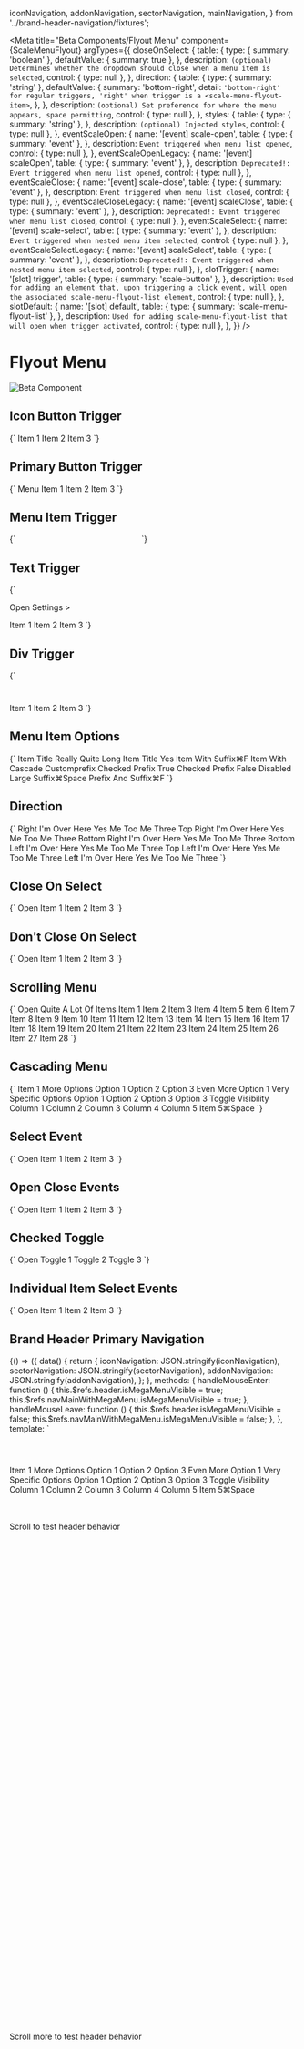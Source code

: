   iconNavigation,
  addonNavigation,
  sectorNavigation,
  mainNavigation,
} from '../brand-header-navigation/fixtures';


<Meta
  title="Beta Components/Flyout Menu"
  component={ScaleMenuFlyout}
  argTypes={{
    closeOnSelect: {
      table: {
        type: { summary: 'boolean' },
        defaultValue: { summary: true },
      },
      description: `(optional) Determines whether the dropdown should close when a menu item is selected`,
      control: { type: null },
    },
    direction: {
      table: {
        type: { summary: 'string' },
        defaultValue: {
          summary: 'bottom-right',
          detail: `'bottom-right' for regular triggers, 'right' when trigger is a <scale-menu-flyout-item>`,
        },
      },
      description: `(optional) Set preference for where the menu appears, space permitting`,
      control: { type: null },
    },
    styles: {
      table: {
        type: { summary: 'string' },
      },
      description: `(optional) Injected styles`,
      control: { type: null },
    },
    eventScaleOpen: {
      name: '[event] scale-open',
      table: {
        type: { summary: 'event' },
      },
      description: `Event triggered when menu list opened`,
      control: { type: null },
    },
    eventScaleOpenLegacy: {
      name: '[event] scaleOpen',
      table: {
        type: { summary: 'event' },
      },
      description: `Deprecated!: Event triggered when menu list opened`,
      control: { type: null },
    },
    eventScaleClose: {
      name: '[event] scale-close',
      table: {
        type: { summary: 'event' },
      },
      description: `Event triggered when menu list closed`,
      control: { type: null },
    },
    eventScaleCloseLegacy: {
      name: '[event] scaleClose',
      table: {
        type: { summary: 'event' },
      },
      description: `Deprecated!: Event triggered when menu list closed`,
      control: { type: null },
    },
    eventScaleSelect: {
      name: '[event] scale-select',
      table: {
        type: { summary: 'event' },
      },
      description: `Event triggered when nested menu item selected`,
      control: { type: null },
    },
    eventScaleSelectLegacy: {
      name: '[event] scaleSelect',
      table: {
        type: { summary: 'event' },
      },
      description: `Deprecated!: Event triggered when nested menu item selected`,
      control: { type: null },
    },
    slotTrigger: {
      name: '[slot] trigger',
      table: {
        type: { summary: 'scale-button' },
      },
      description: `Used for adding an element that, upon triggering a click event, will open the associated scale-menu-flyout-list element`,
      control: { type: null },
    },
    slotDefault: {
      name: '[slot] default',
      table: {
        type: { summary: 'scale-menu-flyout-list' },
      },
      description: `Used for adding scale-menu-flyout-list that will open when trigger activated`,
      control: { type: null },
    },
  }}
/>

<div
  style={{
    display: 'inline-flex',
    alignItems: 'center',
    justifyContent: 'space-between',
    width: '100%',
  }}
>
  <h1>Flyout Menu</h1>
  <img src="assets/beta.png" alt="Beta Component" />
</div>

<ArgsTable story="Icon Button Trigger" />

## Icon Button Trigger

<Canvas withSource="close">
  <Story name="Icon Button Trigger">
    {`<scale-menu-flyout>
    <scale-button slot="trigger" variant="secondary" icon-only>
        <scale-icon-service-settings accessibility-title="Open Flyout menu"></scale-icon-service-settings>
    </scale-button>
    <scale-menu-flyout-list>
        <scale-menu-flyout-item>Item 1</scale-menu-flyout-item>
        <scale-menu-flyout-item>Item 2</scale-menu-flyout-item>
        <scale-menu-flyout-item>Item 3</scale-menu-flyout-item>
    </scale-menu-flyout-list>
</scale-menu-flyout>`}
  </Story>
</Canvas>

## Primary Button Trigger

<Canvas withSource="close">
  <Story name="Primary Button Trigger">
    {`<scale-menu-flyout>
    <scale-button slot="trigger">
        Menu<scale-icon-navigation-collapse-down size="16"></scale-icon-navigation-collapse-down>
    </scale-button>
    <scale-menu-flyout-list>
        <scale-menu-flyout-item>Item 1</scale-menu-flyout-item>
        <scale-menu-flyout-item>Item 2</scale-menu-flyout-item>
        <scale-menu-flyout-item>Item 3</scale-menu-flyout-item>
    </scale-menu-flyout-list>
</scale-menu-flyout>`}
  </Story>
</Canvas>

## Menu Item Trigger

<Canvas withSource="close">
  <Story name="Menu Item Trigger">
    {`<scale-menu-flyout-list style="position: relative; z-index: 1;">
    <scale-menu-flyout>
        <scale-menu-flyout-item slot="trigger" cascade>Item Trigger</scale-menu-flyout-item>
        <scale-menu-flyout-list>
            <scale-menu-flyout-item>Item 1</scale-menu-flyout-item>
            <scale-menu-flyout-item>Item 2</scale-menu-flyout-item>
            <scale-menu-flyout-item>Item 3</scale-menu-flyout-item>
        </scale-menu-flyout-list>
    </scale-menu-flyout>
</scale-menu-flyout-list>`}
  </Story>
</Canvas>

## Text Trigger

<Canvas withSource="close">
  <Story name="Text Trigger">
    {`<scale-menu-flyout>
    <p slot="trigger" style="cursor: pointer; color: var(--scl-color-blue-40)">Open Settings ></p>
    <scale-menu-flyout-list>
        <scale-menu-flyout-item>Item 1</scale-menu-flyout-item>
        <scale-menu-flyout-item>Item 2</scale-menu-flyout-item>
        <scale-menu-flyout-item>Item 3</scale-menu-flyout-item>
    </scale-menu-flyout-list>
</scale-menu-flyout>`}
  </Story>
</Canvas>

## Div Trigger

<Canvas withSource="close">
  <Story name="Div Trigger">
    {`<scale-menu-flyout>
    <div slot="trigger" style="padding: 20px; cursor: pointer; background: var(--scl-color-blue-40)"></div>
    <scale-menu-flyout-list>
        <scale-menu-flyout-item>Item 1</scale-menu-flyout-item>
        <scale-menu-flyout-item>Item 2</scale-menu-flyout-item>
        <scale-menu-flyout-item>Item 3</scale-menu-flyout-item>
    </scale-menu-flyout-list>
</scale-menu-flyout>`}
  </Story>
</Canvas>

## Menu Item Options

<Canvas withSource="close">
  <Story name="Menu Item Options">
    {`<scale-menu-flyout-list>
    <scale-menu-flyout-item>Item Title</scale-menu-flyout-item>
    <scale-menu-flyout-item>Really Quite Long Item Title Yes</scale-menu-flyout-item>
    <scale-menu-flyout-item>Item With Suffix<span slot="suffix">⌘F</span></scale-menu-flyout-item>
    <scale-menu-flyout-item cascade>Item With Cascade </scale-menu-flyout-item>
    <scale-menu-flyout-item><scale-icon-action-edit slot="prefix"></scale-icon-action-edit>Customprefix</scale-menu-flyout-item>
    <scale-menu-flyout-divider></scale-menu-flyout-divider>
    <scale-menu-flyout-item checked="true">Checked Prefix True</scale-menu-flyout-item>
    <scale-menu-flyout-item checked="false">Checked Prefix False</scale-menu-flyout-item>
    <scale-menu-flyout-item disabled>Disabled Large Suffix<span slot="suffix">⌘Space</span></scale-menu-flyout-item>
    <scale-menu-flyout-item><scale-icon-action-logout slot="prefix"></scale-icon-action-logout>Prefix And Suffix<span slot="suffix">⌘F</span></scale-menu-flyout-item>
</scale-menu-flyout-list>`}
  </Story>
</Canvas>

## Direction

<Canvas withSource="close">
  <Story name="Direction">
    {`<content>
    <scale-menu-flyout direction="right">
        <scale-button slot="trigger" variant="secondary" icon-only>
            <scale-icon-navigation-right></scale-icon-navigation-right>
        </scale-button>
        <scale-menu-flyout-list>
            <scale-menu-flyout-item>Right</scale-menu-flyout-item>
            <scale-menu-flyout-item>I'm Over Here</scale-menu-flyout-item>
            <scale-menu-flyout-item>Yes Me Too</scale-menu-flyout-item>
            <scale-menu-flyout-item>Me Three</scale-menu-flyout-item>
        </scale-menu-flyout-list>
    </scale-menu-flyout>
    <scale-menu-flyout direction="top-right">
        <scale-button slot="trigger" variant="secondary" icon-only>
            <scale-icon-navigation-collapse-up></scale-icon-navigation-collapse-up>
        </scale-button>
        <scale-menu-flyout-list>
            <scale-menu-flyout-item>Top Right</scale-menu-flyout-item>
            <scale-menu-flyout-item>I'm Over Here</scale-menu-flyout-item>
            <scale-menu-flyout-item>Yes Me Too</scale-menu-flyout-item>
            <scale-menu-flyout-item>Me Three</scale-menu-flyout-item>
        </scale-menu-flyout-list>
    </scale-menu-flyout>
    <scale-menu-flyout direction="bottom-right">
        <scale-button slot="trigger" variant="secondary" icon-only>
            <scale-icon-navigation-collapse-down></scale-icon-navigation-collapse-down>
        </scale-button>
        <scale-menu-flyout-list>
            <scale-menu-flyout-item>Bottom Right</scale-menu-flyout-item>
            <scale-menu-flyout-item>I'm Over Here</scale-menu-flyout-item>
            <scale-menu-flyout-item>Yes Me Too</scale-menu-flyout-item>
            <scale-menu-flyout-item>Me Three</scale-menu-flyout-item>
        </scale-menu-flyout-list>
    </scale-menu-flyout>
    <scale-menu-flyout direction="bottom-left">
        <scale-button slot="trigger" variant="secondary" icon-only>
            <scale-icon-navigation-collapse-down></scale-icon-navigation-collapse-down>
        </scale-button>
        <scale-menu-flyout-list>
            <scale-menu-flyout-item>Bottom Left</scale-menu-flyout-item>
            <scale-menu-flyout-item>I'm Over Here</scale-menu-flyout-item>
            <scale-menu-flyout-item>Yes Me Too</scale-menu-flyout-item>
            <scale-menu-flyout-item>Me Three</scale-menu-flyout-item>
        </scale-menu-flyout-list>
    </scale-menu-flyout>
    <scale-menu-flyout direction="top-left">
        <scale-button slot="trigger" variant="secondary" icon-only>
            <scale-icon-navigation-collapse-up></scale-icon-navigation-collapse-up>
        </scale-button>
        <scale-menu-flyout-list>
            <scale-menu-flyout-item>Top Left</scale-menu-flyout-item>
            <scale-menu-flyout-item>I'm Over Here</scale-menu-flyout-item>
            <scale-menu-flyout-item>Yes Me Too</scale-menu-flyout-item>
            <scale-menu-flyout-item>Me Three</scale-menu-flyout-item>
        </scale-menu-flyout-list>
    </scale-menu-flyout>
    <scale-menu-flyout direction="left">
        <scale-button slot="trigger" variant="secondary" icon-only>
            <scale-icon-navigation-left></scale-icon-navigation-left>
        </scale-button>
        <scale-menu-flyout-list>
            <scale-menu-flyout-item>Left</scale-menu-flyout-item>
            <scale-menu-flyout-item>I'm Over Here</scale-menu-flyout-item>
            <scale-menu-flyout-item>Yes Me Too</scale-menu-flyout-item>
            <scale-menu-flyout-item>Me Three</scale-menu-flyout-item>
        </scale-menu-flyout-list>
    </scale-menu-flyout>
</content>`}
  </Story>
</Canvas>

## Close On Select

<Canvas withSource="close">
  <Story name="Close On Select">
    {`<scale-menu-flyout>
    <scale-button slot="trigger" variant="secondary">
        Open<scale-icon-navigation-collapse-down size="16"></scale-icon-navigation-collapse-down>
    </scale-button>
    <scale-menu-flyout-list>
        <scale-menu-flyout-item>Item 1</scale-menu-flyout-item>
        <scale-menu-flyout-item>Item 2</scale-menu-flyout-item>
        <scale-menu-flyout-item>Item 3</scale-menu-flyout-item>
    </scale-menu-flyout-list>
</scale-menu-flyout>`}
  </Story>
</Canvas>

## Don't Close On Select

<Canvas withSource="close">
  <Story name="Don\'t Close On Select">
    {`<scale-menu-flyout close-on-select="false">
    <scale-button slot="trigger" variant="secondary">
        Open<scale-icon-navigation-collapse-down size="16"></scale-icon-navigation-collapse-down>
    </scale-button>
    <scale-menu-flyout-list>
        <scale-menu-flyout-item>Item 1</scale-menu-flyout-item>
        <scale-menu-flyout-item>Item 2</scale-menu-flyout-item>
        <scale-menu-flyout-item>Item 3</scale-menu-flyout-item>
    </scale-menu-flyout-list>
</scale-menu-flyout>`}
  </Story>
</Canvas>

## Scrolling Menu

<Canvas withSource="close">
  <Story name="Scrolling Menu">
    {`<scale-menu-flyout direction="right">
    <scale-button slot="trigger">
        Open<scale-icon-navigation-right size="16"></scale-icon-navigation-right>
    </scale-button>
    <scale-menu-flyout-list>
        <scale-menu-flyout-item>Quite A Lot Of Items</scale-menu-flyout-item>
        <scale-menu-flyout-item>Item 1</scale-menu-flyout-item>
        <scale-menu-flyout-item>Item 2</scale-menu-flyout-item>
        <scale-menu-flyout-item>Item 3</scale-menu-flyout-item>
        <scale-menu-flyout-item>Item 4</scale-menu-flyout-item>
        <scale-menu-flyout-item>Item 5</scale-menu-flyout-item>
        <scale-menu-flyout-item>Item 6</scale-menu-flyout-item>
        <scale-menu-flyout-item>Item 7</scale-menu-flyout-item>
        <scale-menu-flyout-item>Item 8</scale-menu-flyout-item>
        <scale-menu-flyout-item>Item 9</scale-menu-flyout-item>
        <scale-menu-flyout-item>Item 10</scale-menu-flyout-item>
        <scale-menu-flyout-item>Item 11</scale-menu-flyout-item>
        <scale-menu-flyout-item>Item 12</scale-menu-flyout-item>
        <scale-menu-flyout-item>Item 13</scale-menu-flyout-item>
        <scale-menu-flyout-item>Item 14</scale-menu-flyout-item>
        <scale-menu-flyout-item>Item 15</scale-menu-flyout-item>
        <scale-menu-flyout-item>Item 16</scale-menu-flyout-item>
        <scale-menu-flyout-item>Item 17</scale-menu-flyout-item>
        <scale-menu-flyout-item>Item 18</scale-menu-flyout-item>
        <scale-menu-flyout-item>Item 19</scale-menu-flyout-item>
        <scale-menu-flyout-item>Item 20</scale-menu-flyout-item>
        <scale-menu-flyout-item>Item 21</scale-menu-flyout-item>
        <scale-menu-flyout-item>Item 22</scale-menu-flyout-item>
        <scale-menu-flyout-item>Item 23</scale-menu-flyout-item>
        <scale-menu-flyout-item>Item 24</scale-menu-flyout-item>
        <scale-menu-flyout-item>Item 25</scale-menu-flyout-item>
        <scale-menu-flyout-item>Item 26</scale-menu-flyout-item>
        <scale-menu-flyout-item>Item 27</scale-menu-flyout-item>
        <scale-menu-flyout-item>Item 28</scale-menu-flyout-item>
    </scale-menu-flyout-list>
</scale-menu-flyout>`}
  </Story>
</Canvas>

## Cascading Menu

<Canvas withSource="close">
  <Story name="Cascading Menu">
    {`<scale-menu-flyout>
    <scale-button slot="trigger" variant="secondary" icon-only>
        <scale-icon-service-settings accessibility-title="Open Flyout menu"></scale-icon-service-settings>
    </scale-button>
    <scale-menu-flyout-list>
        <scale-menu-flyout-item>Item 1</scale-menu-flyout-item>
        <scale-menu-flyout>
            <scale-menu-flyout-item slot="trigger" cascade>More Options</scale-menu-flyout-item>
            <scale-menu-flyout-list>
                <scale-menu-flyout-item>Option 1</scale-menu-flyout-item>
                <scale-menu-flyout-item>Option 2</scale-menu-flyout-item>
                <scale-menu-flyout-item>Option 3</scale-menu-flyout-item>
                <scale-menu-flyout>
                    <scale-menu-flyout-item slot="trigger" cascade>Even More</scale-menu-flyout-item>
                    <scale-menu-flyout-list>
                    <scale-menu-flyout-item>Option 1</scale-menu-flyout-item>
                    <scale-menu-flyout>
                        <scale-menu-flyout-item slot="trigger" cascade>Very Specific Options</scale-menu-flyout-item>
                        <scale-menu-flyout-list>
                            <scale-menu-flyout-item>Option 1</scale-menu-flyout-item>
                            <scale-menu-flyout-item>Option 2</scale-menu-flyout-item>
                            <scale-menu-flyout-item>Option 3</scale-menu-flyout-item>
                        </scale-menu-flyout-list>
                    </scale-menu-flyout>
                    <scale-menu-flyout-item>Option 3</scale-menu-flyout-item>
                    </scale-menu-flyout-list>
                </scale-menu-flyout>
            </scale-menu-flyout-list>
        </scale-menu-flyout>
        <scale-menu-flyout close-on-select="false">
            <scale-menu-flyout-item slot="trigger" cascade>Toggle Visibility</scale-menu-flyout-item>
            <scale-menu-flyout-list>
                <scale-menu-flyout-item checked="true">Column 1</scale-menu-flyout-item>
                <scale-menu-flyout-item checked="true">Column 2</scale-menu-flyout-item>
                <scale-menu-flyout-item checked="true">Column 3</scale-menu-flyout-item>
                <scale-menu-flyout-item checked="true">Column 4</scale-menu-flyout-item>
                <scale-menu-flyout-item checked="true">Column 5</scale-menu-flyout-item>
            </scale-menu-flyout-list>
        </scale-menu-flyout>
        <scale-menu-flyout-item disabled>Item 5<span slot="suffix">⌘Space</span></scale-menu-flyout-item>
    </scale-menu-flyout-list>
</scale-menu-flyout>`}
  </Story>
</Canvas>

## Select Event

<Canvas withSource="close">
  <Story name="Select Event">
    {`<content>
    <scale-menu-flyout id="select-example-menu">
        <scale-button slot="trigger" variant="secondary">
            Open<scale-icon-navigation-collapse-down size="16"></scale-icon-navigation-collapse-down>
        </scale-button>
        <scale-menu-flyout-list>
            <scale-menu-flyout-item>Item 1</scale-menu-flyout-item>
            <scale-menu-flyout-item>Item 2</scale-menu-flyout-item>
            <scale-menu-flyout-item>Item 3</scale-menu-flyout-item>
        </scale-menu-flyout-list>
    </scale-menu-flyout>
    <script type="application/javascript">
    {
        const el = document.querySelector('#select-example-menu');
        el.addEventListener('scaleSelect', e => alert(e.detail.item.innerText));
    }
    </script>
</content>`}
  </Story>
</Canvas>

## Open Close Events

<Canvas withSource="close">
  <Story name="Open Close Events">
    {`<content>
    <scale-menu-flyout id="open-close-example-menu">
        <scale-button slot="trigger" variant="secondary">
            Open<scale-icon-navigation-collapse-down size="16"></scale-icon-navigation-collapse-down>
        </scale-button>
        <scale-menu-flyout-list>
            <scale-menu-flyout-item>Item 1</scale-menu-flyout-item>
            <scale-menu-flyout-item>Item 2</scale-menu-flyout-item>
            <scale-menu-flyout-item>Item 3</scale-menu-flyout-item>
        </scale-menu-flyout-list>
    </scale-menu-flyout>
    <script type="application/javascript">
    {
        const el = document.querySelector('#open-close-example-menu');
        el.addEventListener('scaleOpen', () => alert('open'));
        el.addEventListener('scaleClose', () => alert('close'));
    }
    </script>
</content>`}
  </Story>
</Canvas>

## Checked Toggle

<Canvas withSource="close">
  <Story name="Checked Toggle">
    {`<content>
    <scale-menu-flyout close-on-select="false" id="checked-toggle-example-menu">
        <scale-button slot="trigger" variant="secondary">
            Open<scale-icon-navigation-collapse-down size="16"></scale-icon-navigation-collapse-down>
        </scale-button>
        <scale-menu-flyout-list>
            <scale-menu-flyout-item checked="true">Toggle 1</scale-menu-flyout-item>
            <scale-menu-flyout-item checked="true">Toggle 2</scale-menu-flyout-item>
            <scale-menu-flyout-item checked="true">Toggle 3</scale-menu-flyout-item>
        </scale-menu-flyout-list>
    </scale-menu-flyout>
    <script type="application/javascript">
    {
        const el = document.querySelector('#checked-toggle-example-menu');
        el.addEventListener('scaleSelect', ({detail}) => detail.item.checked = !detail.item.checked);
    }
    </script>
</content>`}
  </Story>
</Canvas>

## Individual Item Select Events

<Canvas withSource="close">
  <Story name="Individual Item Select Events">
    {`<scale-menu-flyout>
    <scale-button slot="trigger" variant="secondary">
        Open<scale-icon-navigation-collapse-down size="16"></scale-icon-navigation-collapse-down>
    </scale-button>
    <scale-menu-flyout-list>
        <scale-menu-flyout-item onclick="alert('Item 1 selected');">Item 1</scale-menu-flyout-item>
        <scale-menu-flyout-item onclick="alert('Item 2 selected');">Item 2</scale-menu-flyout-item>
        <scale-menu-flyout-item onclick="alert('Item 3 selected');">Item 3</scale-menu-flyout-item>
    </scale-menu-flyout-list>
</scale-menu-flyout>`}
  </Story>
</Canvas>

## Brand Header Primary Navigation

<Canvas withSource="close">
  <Story name="Brand Header Primary Navigation" inline={false} height={500}>
    {() => ({
      data() {
        return {
          iconNavigation: JSON.stringify(iconNavigation),
          sectorNavigation: JSON.stringify(sectorNavigation),
          addonNavigation: JSON.stringify(addonNavigation),
        };
      },
      methods: {
        handleMouseEnter: function () {
          this.$refs.header.isMegaMenuVisible = true;
          this.$refs.navMainWithMegaMenu.isMegaMenuVisible = true;
        },
        handleMouseLeave: function () {
          this.$refs.header.isMegaMenuVisible = false;
          this.$refs.navMainWithMegaMenu.isMegaMenuVisible = false;
        },
      },
      template: `
            <div class="brand-header-spacing">
              <scale-app-shell>
                <scale-app-header
                    ref="header"
                    slot="header"
                    id="header"
                    :icon-navigation="iconNavigation"
                    :sector-navigation="sectorNavigation"
                    :addon-navigation="addonNavigation"
                >
                    <div slot="menu-main">
                        <scale-menu-flyout @scaleClose="$refs.first.isActive=false">
                            <div slot="trigger" style="height: 56px;">
                                  <scale-nav-main ref="first" @click="$refs.first.isActive=true" name="Cascading Menu Item"></scale-nav-main>
                            </div>
                            <scale-menu-flyout-list>
                                <scale-menu-flyout-item>Item 1</scale-menu-flyout-item>
                                <scale-menu-flyout>
                                    <scale-menu-flyout-item slot="trigger" cascade>More Options</scale-menu-flyout-item>
                                    <scale-menu-flyout-list>
                                        <scale-menu-flyout-item>Option 1</scale-menu-flyout-item>
                                        <scale-menu-flyout-item>Option 2</scale-menu-flyout-item>
                                        <scale-menu-flyout-item>Option 3</scale-menu-flyout-item>
                                        <scale-menu-flyout>
                                            <scale-menu-flyout-item slot="trigger" cascade>Even More</scale-menu-flyout-item>
                                            <scale-menu-flyout-list>
                                            <scale-menu-flyout-item>Option 1</scale-menu-flyout-item>
                                            <scale-menu-flyout>
                                                <scale-menu-flyout-item slot="trigger" cascade>Very Specific Options</scale-menu-flyout-item>
                                                <scale-menu-flyout-list>
                                                    <scale-menu-flyout-item>Option 1</scale-menu-flyout-item>
                                                    <scale-menu-flyout-item>Option 2</scale-menu-flyout-item>
                                                    <scale-menu-flyout-item>Option 3</scale-menu-flyout-item>
                                                </scale-menu-flyout-list>
                                            </scale-menu-flyout>
                                            <scale-menu-flyout-item>Option 3</scale-menu-flyout-item>
                                            </scale-menu-flyout-list>
                                        </scale-menu-flyout>
                                    </scale-menu-flyout-list>
                                </scale-menu-flyout>
                                <scale-menu-flyout close-on-select="false">
                                    <scale-menu-flyout-item slot="trigger" cascade>Toggle Visibility</scale-menu-flyout-item>
                                    <scale-menu-flyout-list>
                                        <scale-menu-flyout-item checked="true">Column 1</scale-menu-flyout-item>
                                        <scale-menu-flyout-item checked="true">Column 2</scale-menu-flyout-item>
                                        <scale-menu-flyout-item checked="true">Column 3</scale-menu-flyout-item>
                                        <scale-menu-flyout-item checked="true">Column 4</scale-menu-flyout-item>
                                        <scale-menu-flyout-item checked="true">Column 5</scale-menu-flyout-item>
                                    </scale-menu-flyout-list>
                                </scale-menu-flyout>
                                <scale-menu-flyout-item disabled>Item 5<span slot="suffix">⌘Space</span></scale-menu-flyout-item>
                            </scale-menu-flyout-list>
                        </scale-menu-flyout>
                      <scale-nav-main name="Custom Item #1"></scale-nav-main>
                      <scale-nav-main name="Custom Item #2"></scale-nav-main>
                    </div>
                </scale-app-header>
                <div style="height: 800px; padding: 48px 0;">Scroll to test header behavior</div>
                <div style="height: 800px; padding: 48px 0;">Scroll more to test header behavior</div>
              </scale-app-shell>
            </div>
          `,
    })}
  </Story>
</Canvas>

## Brand Header User Menu

<Canvas withSource="close">
  <Story name="Brand Header User Menu" inline={false} height={500}>
    {() => ({
      data() {
        return {
          portalName: '',
          claimLang: 'en',
          mainNavigation: JSON.stringify(mainNavigation),
          addonNavigation: JSON.stringify(addonNavigation),
          sectorNavigation: JSON.stringify(sectorNavigation),
          activeRouteId: 'Third Level 24',
          activeSectorId: 'Personal38',
        };
      },
      template: `
        <div class="brand-header-spacing">
          <scale-app-shell>
            <scale-app-header
                ref="header"
                slot="header"
                id="header"
                :main-navigation="mainNavigation"
                :sector-navigation="sectorNavigation"
                :addon-navigation="addonNavigation"
                :active-route-id="activeRouteId"
                :active-sector-id="activeSectorId"
            >
                <div slot="menu-icon">
                    <scale-menu-flyout @scaleClose="$refs.userIcon.isActive=false" >
                        <div slot="trigger" >
                         <scale-nav-icon icon="user-file-user" ref="userIcon" @click="$refs.userIcon.isActive=true">
                           Alexander
                         </scale-nav-icon>
                        </div>
                        <scale-menu-flyout-list>
                            <scale-menu-flyout-item disabled styles=".menu-item__label { color: var(--scl-color-text-standard); } .menu-item { cursor: auto !important; }">Alexander Dreyer</scale-menu-flyout-item>
                            <scale-menu-flyout-item disabled styles=".menu-item { cursor: auto !important; }">alexander.dreyer@t-online.de</scale-menu-flyout-item>
                            <scale-menu-flyout-item>Kundencenter</scale-menu-flyout-item>
                            <scale-menu-flyout-item>Login-Einstellungen</scale-menu-flyout-item>
                            <scale-menu-flyout-item>Misc.</scale-menu-flyout-item>
                            <scale-menu-flyout-item>Logout<scale-icon-action-logout slot="prefix"></scale-icon-action-logout></scale-menu-flyout-item>
                        </scale-menu-flyout-list>
                    </scale-menu-flyout>
                </div>
            </scale-app-header>
            <div style="height: 800px; padding: 48px 0;">Scroll to test header behavior</div>
            <div style="height: 800px; padding: 48px 0;">Scroll more to test header behavior</div>
          </scale-app-shell>
        </div>
      `,
    })}
  </Story>
</Canvas>

